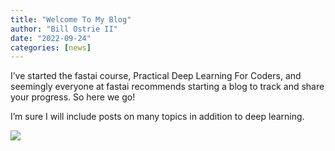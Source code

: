 ```yaml
---
title: "Welcome To My Blog"
author: "Bill Ostrie II"
date: "2022-09-24"
categories: [news]
---
```


I've started the fastai course, Practical Deep Learning For Coders, and seemingly everyone at fastai recommends starting a blog to track and share your progress. So here we go!

I'm sure I will include posts on many topics in addition to deep learning.

![](thumbnail.jpg)

<!--- Since this post doesn't specify an explicit `image`, the first image in the post will be used in the listing page of posts. -->
